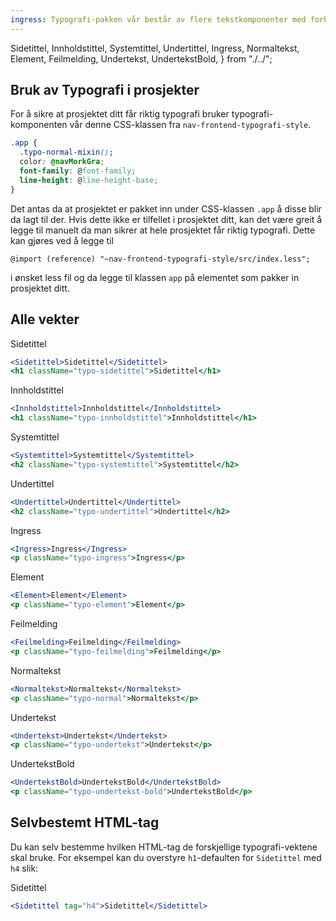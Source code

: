 ```yaml
---
ingress: Typografi-pakken vår består av flere tekstkomponenter med forhåndsbestemt størrelse og styling.
---
```


  Sidetittel,
  Innholdstittel,
  Systemtittel,
  Undertittel,
  Ingress,
  Normaltekst,
  Element,
  Feilmelding,
  Undertekst,
  UndertekstBold,
} from "./../";

## Bruk av Typografi i prosjekter

For å sikre at prosjektet ditt får riktig typografi bruker typografi-komponenten vår denne CSS-klassen fra `nav-frontend-typografi-style`.

```css accordion=false
.app {
  .typo-normal-mixin();
  color: @navMorkGra;
  font-family: @font-family;
  line-height: @line-height-base;
}
```

Det antas da at prosjektet er pakket inn under CSS-klassen `.app` å disse blir da lagt til der. Hvis dette ikke er tilfellet i prosjektet ditt,
kan det være greit å legge til manuelt da man sikrer at hele prosjektet får riktig typografi.
Dette kan gjøres ved å legge til

```less accordion=false
@import (reference) "~nav-frontend-typografi-style/src/index.less";
```

i ønsket less fil og da legge til klassen `app` på elementet som pakker in prosjektet ditt.

## Alle vekter

<Example>
  <Sidetittel>Sidetittel</Sidetittel>
</Example>

```jsx
<Sidetittel>Sidetittel</Sidetittel>
<h1 className="typo-sidetittel">Sidetittel</h1>
```

<Example>
  <Innholdstittel>Innholdstittel</Innholdstittel>
</Example>

```jsx
<Innholdstittel>Innholdstittel</Innholdstittel>
<h1 className="typo-innholdstittel">Innholdstittel</h1>
```

<Example>
  <Systemtittel>Systemtittel</Systemtittel>
</Example>

```jsx
<Systemtittel>Systemtittel</Systemtittel>
<h2 className="typo-systemtittel">Systemtittel</h2>
```

<Example>
  <Undertittel>Undertittel</Undertittel>
</Example>

```jsx
<Undertittel>Undertittel</Undertittel>
<h2 className="typo-undertittel">Undertittel</h2>
```

<Example>
  <Ingress>Ingress</Ingress>
</Example>

```jsx
<Ingress>Ingress</Ingress>
<p className="typo-ingress">Ingress</p>
```

<Example>
  <Element>Element</Element>
</Example>

```jsx
<Element>Element</Element>
<p className="typo-element">Element</p>
```

<Example>
  <Feilmelding>Feilmelding</Feilmelding>
</Example>

```jsx
<Feilmelding>Feilmelding</Feilmelding>
<p className="typo-feilmelding">Feilmelding</p>
```

<Example>
  <Normaltekst>Normaltekst</Normaltekst>
</Example>

```jsx
<Normaltekst>Normaltekst</Normaltekst>
<p className="typo-normal">Normaltekst</p>
```

<Example>
  <Undertekst>Undertekst</Undertekst>
</Example>

```jsx
<Undertekst>Undertekst</Undertekst>
<p className="typo-undertekst">Undertekst</p>
```

<Example>
  <UndertekstBold>UndertekstBold</UndertekstBold>
</Example>

```jsx
<UndertekstBold>UndertekstBold</UndertekstBold>
<p className="typo-undertekst-bold">UndertekstBold</p>
```

## Selvbestemt HTML-tag

Du kan selv bestemme hvilken HTML-tag de forskjellige typografi-vektene skal bruke. For eksempel kan du overstyre `h1`-defaulten for
`Sidetittel` med `h4` slik:

<Example>
  <Sidetittel tag="h4">Sidetittel</Sidetittel>
</Example>

```jsx
<Sidetittel tag="h4">Sidetittel</Sidetittel>
```
